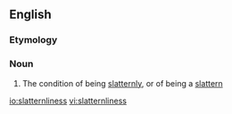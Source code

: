 ==English==

===Etymology===
{{suffix|slatternly|ness}}

===Noun===
{{en-noun|-}}

# The condition of being [[slatternly]], or of being a [[slattern]]

[[io:slatternliness]]
[[vi:slatternliness]]